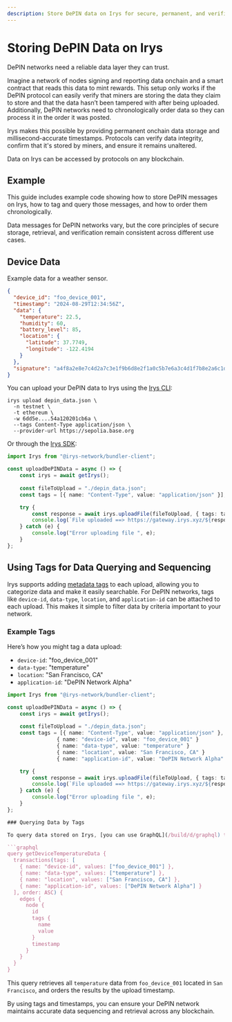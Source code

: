 ```yaml
---
description: Store DePIN data on Irys for secure, permanent, and verifiable onchain storage.
---
```



# Storing DePIN Data on Irys

DePIN networks need a reliable data layer they can trust. 

Imagine a network of nodes signing and reporting data onchain and a smart contract that reads this data to mint rewards. This setup only works if the DePIN protocol can easily verify that miners are storing the data they claim to store and that the data hasn’t been tampered with after being uploaded. Additionally, DePIN networks need to chronologically order data so they can process it in the order it was posted.

Irys makes this possible by providing permanent onchain data storage and millisecond-accurate timestamps. Protocols can verify data integrity, confirm that it's stored by miners, and ensure it remains unaltered.

Data on Irys can be accessed by protocols on any blockchain.

## Example

This guide includes example code showing how to store DePIN messages on Irys, how to tag and query those messages, and how to order them chronologically. 

<Callout type="info" emoji="ℹ️"> 
  Data messages for DePIN networks vary, but the core principles of secure storage, retrieval, and verification remain consistent across different use cases. 
</Callout>

## Device Data

Example data for a weather sensor.

```json
{
  "device_id": "foo_device_001",
  "timestamp": "2024-08-29T12:34:56Z",
  "data": {
    "temperature": 22.5,
    "humidity": 60,
    "battery_level": 85,
    "location": {
      "latitude": 37.7749,
      "longitude": -122.4194
    }
  },
  "signature": "a4f8a2e8e7c4d2a7c3e1f9b6d8e2f1a0c5b7e6a3c4d1f7b8e2a6c1d3e7f8b9c2"
}
```

You can upload your DePIN data to Irys using the [Irys CLI](/build/d/storage-cli/installation):

```console
irys upload depin_data.json \
  -n testnet \
  -t ethereum \
  -w 6dd5e....54a120201cb6a \
  --tags Content-Type application/json \
  --provider-url https://sepolia.base.org
```

Or through the [Irys SDK](/build/d/sdk/installing-the-sdk):

```ts
import Irys from "@irys-network/bundler-client";

const uploadDePINData = async () => {
	const irys = await getIrys();
 
	const fileToUpload = "./depin_data.json";
	const tags = [{ name: "Content-Type", value: "application/json" }];

	try {
		const response = await irys.uploadFile(fileToUpload, { tags: tags });
		console.log(`File uploaded ==> https://gateway.irys.xyz/${response.id}`);
	} catch (e) {
		console.log("Error uploading file ", e);
	}
};
```

## Using Tags for Data Querying and Sequencing

Irys supports adding [metadata tags](/build/d/features/tags) to each upload, allowing you to categorize data and make it easily searchable. For DePIN networks, tags like `device-id`, `data-type`, `location`, and `application-id` can be attached to each upload. This makes it simple to filter data by criteria important to your network.

### Example Tags

Here’s how you might tag a data upload:

- `device-id`: "foo_device_001"
- `data-type`: "temperature"
- `location`: "San Francisco, CA"
- `application-id`: "DePIN Network Alpha"

```ts
import Irys from "@irys-network/bundler-client";

const uploadDePINData = async () => {
	const irys = await getIrys();
 
	const fileToUpload = "./depin_data.json";
	const tags = [{ name: "Content-Type", value: "application/json" },
                { name: "device-id", value: "foo_device_001" }
                { name: "data-type", value: "temperature" }
                { name: "location", value: "San Francisco, CA" }
                { name: "application-id", value: "DePIN Network Alpha" }];

	try {
		const response = await irys.uploadFile(fileToUpload, { tags: tags });
		console.log(`File uploaded ==> https://gateway.irys.xyz/${response.id}`);
	} catch (e) {
		console.log("Error uploading file ", e);
	}
};

### Querying Data by Tags

To query data stored on Irys, [you can use GraphQL](/build/d/graphql) to search [for specific tags](/build/d/graphql#tags) and [order the results by timestamp](/build/d/graphql#sorting):

```graphql
query getDeviceTemperatureData {
  transactions(tags: [
    { name: "device-id", values: ["foo_device_001"] },
    { name: "data-type", values: ["temperature"] },
    { name: "location", values: ["San Francisco, CA"] },
    { name: "application-id", values: ["DePIN Network Alpha"] }
  ], order: ASC) {
    edges {
      node {
        id
        tags {
          name
          value
        }
        timestamp
      }
    }
  }
}
```

This query retrieves all `temperature` data from `foo_device_001` located in `San Francisco`, and orders the results by the upload timestamp. 

By using tags and timestamps, you can ensure your DePIN network maintains accurate data sequencing and retrieval across any blockchain.